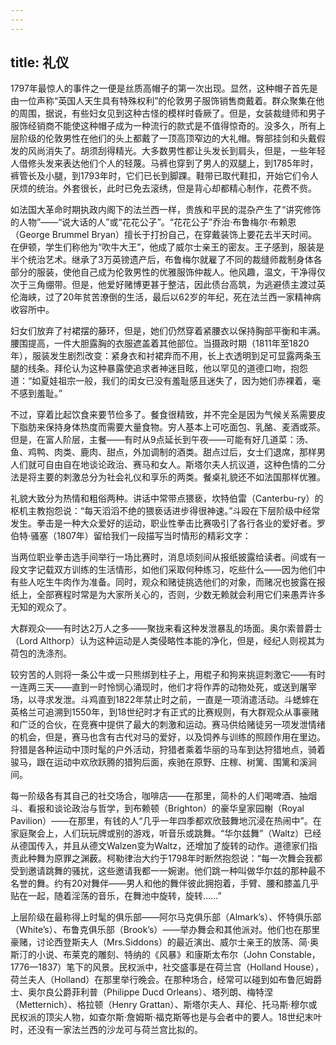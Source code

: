 ```yaml
---
---
---
```

title: 礼仪
---




1797年最惊人的事件之一便是丝质高帽子的第一次出现。显然，这种帽子首先是由一位声称“英国人天生具有特殊权利”的伦敦男子服饰销售商戴着。群众聚集在他的周围，据说，有些妇女见到这种古怪的模样时昏厥了。但是，女装裁缝师和男子服饰经销商不能使这种帽子成为一种流行的款式是不值得惊奇的。没多久，所有上层阶级的伦敦男性在他们的头上都戴了一顶高顶窄边的大礼帽。臀部挂剑和头戴假发的风尚消失了。胡须刮得精光。大多数男性都让头发长到肩头，但是，一些年轻人借修头发来表达他们个人的轻蔑。马裤也穿到了男人的双腿上，到1785年时，裤管长及小腿，到1793年时，它们已长到脚踝。鞋带已取代鞋扣，开始它们令人厌烦的统治。外套很长，此时已免去滚绣，但是背心却都精心制作，花费不赀。

如法国大革命时期执政内阁下的法兰西一样，贵族和平民的混杂产生了“讲究修饰的人物”——“说大话的人”或“花花公子”。“花花公子”乔治·布鲁梅尔·布赖恩（George Brummel Bryan）擅长于打扮自己，在穿戴装饰上要花去半天时间。在伊顿，学生们称他为“吹牛大王”，他成了威尔士亲王的密友。王子感到，服装是半个统治艺术。继承了3万英镑遗产后，布鲁梅尔就雇了不同的裁缝师裁制身体各部分的服装，使他自己成为伦敦男性的优雅服饰仲裁人。他风趣，温文，干净得仅次于三角绷带。但是，他爱好赌博更甚于整洁，因此债台高筑，为逃避债主渡过英伦海峡，过了20年贫苦潦倒的生活，最后以62岁的年纪，死在法兰西一家精神病收容所中。

妇女们放弃了衬裙摆的藤环，但是，她们仍然穿着紧腰衣以保持胸部平衡和丰满。腰围提高，一件大胆露胸的衣服遮盖着其他部位。当摄政时期（1811年至1820年），服装发生剧烈改变：紧身衣和衬裙弃而不用，长上衣透明到足可显露两条玉腿的线条。拜伦认为这种暴露使追求者神迷目眩，他以罕见的道德口吻，抱怨道：“如夏娃祖宗一般，我们的闺女已没有羞耻感且迷失了，因为她们赤裸着，毫不感到羞耻。”

不过，穿着比起饮食来要节俭多了。餐食很精致，并不完全是因为气候关系需要皮下脂肪来保持身体热度而需要大量食物。穷人基本上可吃面包、乳酪、麦酒或茶。但是，在富人阶层，主餐——有时从9点延长到午夜——可能有好几道菜：汤、鱼、鸡鸭、肉类、鹿肉、甜点，外加调制的酒类。甜点过后，女士们退席，那样男人们就可自由自在地谈论政治、赛马和女人。斯塔尔夫人抗议道，这种色情的二分法是将主要的刺激总分为社会礼仪和享乐的两类。餐桌礼貌还不如法国那样优雅。

礼貌大致分为热情和粗俗两种。讲话中常带点猥亵，坎特伯雷（Canterbu-ry）的枢机主教抱怨说：“每天滔滔不绝的猥亵话进步得很神速。”斗殴在下层阶级中经常发生。拳击是一种大众爱好的运动，职业性拳击比赛吸引了各行各业的爱好者。罗伯特·骚塞（1807年）留给我们一段描写当时情形的精彩文字：

当两位职业拳击选手间举行一场比赛时，消息顷刻间从报纸披露给读者。间或有一段文字记载双方训练的生活情形，如他们采取何种练习，吃些什么——因为他们中有些人吃生牛肉作为准备。同时，观众和赌徒挑选他们的对象，而赌况也披露在报纸上，全部赛程时常是为大家所关心的，否则，少数无赖就会利用它们来愚弄许多无知的观众了。



大群观众——有时达2万人之多——聚拢来看这种发泄暴乱的场面。奥尔索普爵士（Lord Althorp）认为这种运动是人类侵略性本能的净化，但是，经纪人则视其为荷包的洗涤剂。

较穷苦的人则将一条公牛或一只熊绑到柱子上，用棍子和狗来挑逗刺激它——有时一连两三天——直到一时怜悯心涌现时，他们才将作弄的动物处死，或送到屠宰场，以寻求发泄。斗鸡直到1822年禁止时之前，一直是一项消遣活动。斗蟋蟀在英格兰可追溯到1550年，到18世纪时才有正式的比赛规则，有大群观众从事豪赌和广泛的合伙，在竞赛中提供了最大的刺激和运动。赛马供给赌徒另一项发泄情绪的机会，但是，赛马也含有古代对马的爱好，以及饲养与训练的照顾作用在里边。狩猎是各种运动中顶时髦的户外活动，狩猎者乘着华丽的马车到达狩猎地点，骑着骏马，跟在运动中欢欣跃腾的猎狗后面，疾驰在原野、庄稼、树篱、围篱和溪涧间。

每一阶级各有其自己的社交场合，咖啡店——在那里，简朴的人们喝啤酒、抽烟斗、看报和谈论政治与哲学，到布赖顿（Brighton）的豪华皇家园榭（Royal Pavilion）——在那里，有钱的人“几乎一年四季都欢欣鼓舞地沉浸在热闹中”。在家庭聚会上，人们玩玩牌或别的游戏，听音乐或跳舞。“华尔兹舞”（Waltz）已经从德国传入，并且从德文Walzen变为Waltz，还增加了旋转的动作。道德家们指责此种舞为原罪之渊薮。柯勒律治大约于1798年时断然抱怨说：“每一次舞会我都受到邀请跳舞的骚扰，这些邀请我都一一婉谢。他们跳一种叫做华尔兹的那种最不名誉的舞。约有20对舞伴——男人和他的舞伴彼此拥抱着，手臂、腰和膝盖几乎贴在一起，随着淫荡的音乐，在舞池中旋转，旋转……”

上层阶级在最称得上时髦的俱乐部——阿尔马克俱乐部（Almark’s）、怀特俱乐部（White’s）、布鲁克俱乐部（Brook’s）——举办舞会和其他派对。他们也在那里豪赌，讨论西登斯夫人（Mrs.Siddons）的最近演出、威尔士亲王的放荡、简·奥斯汀的小说、布莱克的雕刻、特纳的《风暴》和康斯太布尔（John Constable，1776—1837）笔下的风景。民权派中，社交盛事是在荷兰宫（Holland House），荷兰夫人（Holland）在那里举行晚会。在那种场合，经常可以碰到如布鲁厄姆爵士、奥尔良公爵菲利普（Philippe Ducd Orleans）、塔列朗、梅特涅（Metternich）、格拉顿（Henry Grattan）、斯塔尔夫人、拜伦、托马斯·穆尔或民权派的顶尖人物，如查尔斯·詹姆斯·福克斯等也是与会者中的要人。18世纪末叶时，还没有一家法兰西的沙龙可与荷兰宫比拟的。